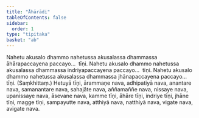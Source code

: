 ```yaml
---
title: "Āhārādi"
tableOfContents: false
sidebar:
  order: 1
type: "tipitaka"
basket: "ab"
---
```



<DynamicBreadcrumb />

<Division number="38">

<Paragraph number="64">
Nahetu akusalo dhammo nahetussa akusalassa dhammassa āhārapaccayena paccayo…  tīṇi.
</Paragraph>

</Division>
<Division number="39">

<Paragraph number="65">
Nahetu akusalo dhammo nahetussa akusalassa dhammassa indriyapaccayena paccayo…  tīṇi.
</Paragraph>

</Division>
<Division number="40">

<Paragraph number="66">
Nahetu akusalo dhammo nahetussa akusalassa dhammassa jhānapaccayena paccayo…  tīṇi. (Saṃkhittaṃ.)
</Paragraph>

</Division>
<Division number="41">

<Paragraph number="67">
Hetuyā tīṇi, ārammaṇe nava, adhipatiyā nava, anantare nava, samanantare nava, sahajāte nava, aññamaññe nava, nissaye nava, upanissaye nava, āsevane nava, kamme tīṇi, āhāre tīṇi, indriye tīṇi, jhāne tīṇi, magge tīṇi, sampayutte nava, atthiyā nava, natthiyā nava, vigate nava, avigate nava.
</Paragraph>
</Division>